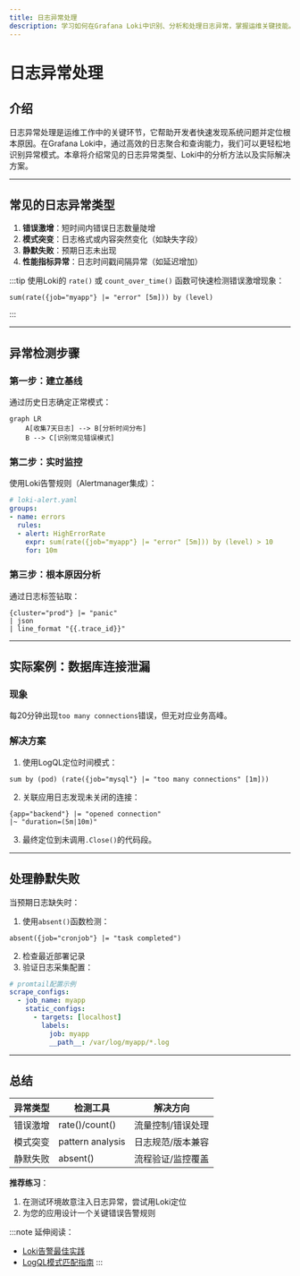 ```yaml
---
title: 日志异常处理
description: 学习如何在Grafana Loki中识别、分析和处理日志异常，掌握运维关键技能。
---
```


# 日志异常处理

## 介绍

日志异常处理是运维工作中的关键环节，它帮助开发者快速发现系统问题并定位根本原因。在Grafana Loki中，通过高效的日志聚合和查询能力，我们可以更轻松地识别异常模式。本章将介绍常见的日志异常类型、Loki中的分析方法以及实际解决方案。

---

## 常见的日志异常类型

1. **错误激增**：短时间内错误日志数量陡增<br />
2. **模式突变**：日志格式或内容突然变化（如缺失字段）<br />
3. **静默失败**：预期日志未出现<br />
4. **性能指标异常**：日志时间戳间隔异常（如延迟增加）

:::tip
使用Loki的 `rate()` 或 `count_over_time()` 函数可快速检测错误激增现象：
```logql
sum(rate({job="myapp"} |= "error" [5m])) by (level)
```
:::

---

## 异常检测步骤

### 第一步：建立基线
通过历史日志确定正常模式：
```mermaid
graph LR
    A[收集7天日志] --> B[分析时间分布]
    B --> C[识别常见错误模式]
```

### 第二步：实时监控
使用Loki告警规则（Alertmanager集成）：
```yaml
# loki-alert.yaml
groups:
- name: errors
  rules:
  - alert: HighErrorRate
    expr: sum(rate({job="myapp"} |= "error" [5m])) by (level) > 10
    for: 10m
```

### 第三步：根本原因分析
通过日志标签钻取：
```logql
{cluster="prod"} |= "panic"
| json
| line_format "{{.trace_id}}"
```

---

## 实际案例：数据库连接泄漏

### 现象
每20分钟出现`too many connections`错误，但无对应业务高峰。

### 解决方案
1. 使用LogQL定位时间模式：
```logql
sum by (pod) (rate({job="mysql"} |= "too many connections" [1m]))
```

2. 关联应用日志发现未关闭的连接：
```logql
{app="backend"} |= "opened connection"
|~ "duration=(5m|10m)"
```

3. 最终定位到未调用`.Close()`的代码段。

---

## 处理静默失败

当预期日志缺失时：
1. 使用`absent()`函数检测：
```logql
absent({job="cronjob"} |= "task completed")
```
2. 检查最近部署记录
3. 验证日志采集配置：
```yaml
# promtail配置示例
scrape_configs:
  - job_name: myapp
    static_configs:
      - targets: [localhost]
        labels:
          job: myapp
          __path__: /var/log/myapp/*.log
```

---

## 总结

| 异常类型       | 检测工具          | 解决方向               |
|----------------|-------------------|-----------------------|
| 错误激增       | rate()/count()    | 流量控制/错误处理      |
| 模式突变       | pattern analysis  | 日志规范/版本兼容      |
| 静默失败       | absent()          | 流程验证/监控覆盖      |

**推荐练习**：
1. 在测试环境故意注入日志异常，尝试用Loki定位
2. 为您的应用设计一个关键错误告警规则

:::note
延伸阅读：
- [Loki告警最佳实践](https://grafana.com/docs/loki/latest/alerting/)
- [LogQL模式匹配指南](https://grafana.com/docs/loki/latest/logql/)
:::